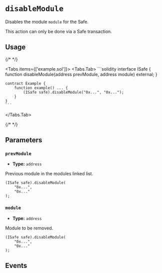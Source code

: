 
# `disableModule`

Disables the module `module` for the Safe.

<Callout type='warning'>This action can only be done via a Safe transaction.</Callout>

## Usage

{/* <!-- vale off --> */}

<Tabs items={['example.sol']}>
  <Tabs.Tab>
    ```solidity
    interface ISafe {
        function disableModule(address prevModule, address module) external;
    }

    contract Example {
        function example() ... {
            (ISafe safe).disableModule("0x...", "0x...");
        }
    }
    ```
  </Tabs.Tab>
</Tabs>

{/* <!-- vale on --> */}

## Parameters

### `prevModule`

- **Type:** `address`

Previous module in the modules linked list.

```solidity focus=2
(ISafe safe).disableModule(
    "0x...",
    "0x..."
);
```

### `module`

- **Type:** `address`

Module to be removed.

```solidity focus=3
(ISafe safe).disableModule(
    "0x...",
    "0x..."
);
```

## Events

<DisabledModule />
